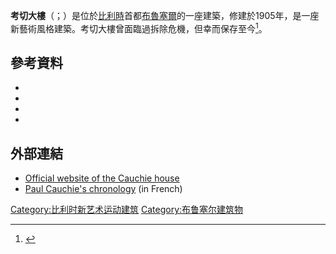 '''考切大樓'''（{{lang-fr|Maison Cauchie}}；{{lang-nl|Cauchiehuis}}）是位於[[比利時|比利時]]首都[[布魯塞爾|布魯塞爾]]的一座建築，修建於1905年，是一座新藝術風格建築。考切大樓曾面臨過拆除危機，但幸而保存至今<ref>{{cite journal |date=1982-02-17|title=Un musée Tintin permanent dans la maison Cauchie à  Etterbeek?|journal=[[Le_Soir|Le Soir]]|language=fr}}</ref>。

== 參考資料 ==
{{reflist}}
* {{cite journal|last=Henricot|first=Marc|author2=Schudel, Walter |year=1982|title=Traitement de conservation des spraffites de façade de la maison Cauchie à Bruxelles|journal=Bulletin de l'Institut Royal du Patrimoine Artistique|location=Bruxelles|volume=19|pages=26–33 |language=fr|quote=''The outdoor-sgraffito, executed in 1905 after the design of the painter Paul Cauchie (1875-1952), was flaking. The loose layers had to be lifted for securing with poly(vinyl acetate), lime, and caseine.(...)''}}
* {{cite book|last=Françoise|first=Aubry|title=L'architecture en Belgique — Art nouveau, art déco & modernisme|publisher=Lannoo Uitgeverij|year=2006|pages=200|isbn=2-87386-467-2|url=http://books.google.com/?id=l_zC8mumIq0C&pg=PA203&dq=%22Maison+Cauchie%22|language=fr}}
* {{Cite web| url=http://www.kikirpa.be/www2/cgi-bin/wwwopac.exe?DATABASE=fotos2&LANGUAGE=0&COPYTEXT=&COPYRIGHT=&OPAC_URL=&20011420=on| title=Catalog of images of the Cauchie house|accessdate=2009-01-10|publisher=Royal Institute for the Study and Conservation of Belgium's Artistic Heritage|work=Picture Library}}
* {{cite journal |date=1982-02-17|title=Un musée Tintin permanent dans la maison Cauchie à  Etterbeek?|journal=[[Le_Soir|Le Soir]]|language=fr}}
== 外部連結 ==
* [http://www.cauchie.be/ Official website of the Cauchie house]
* [http://www.etterbeek.irisnet.be/site/fr/demarches_administratives/loisirs/Files/chronologie Paul Cauchie's chronology] (in French)
{{commons category|Maison Cauchie}}

[[Category:比利时新艺术运动建筑|Category:比利时新艺术运动建筑]]
[[Category:布鲁塞尔建筑物|Category:布鲁塞尔建筑物]]